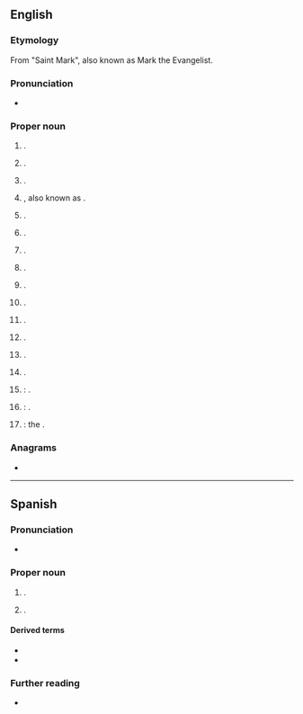 ==English==
{{wikipedia}}

===Etymology===
From {{der|en|es|-}} "Saint Mark", also known as Mark the Evangelist.

===Pronunciation===
* {{a|US}} {{IPA|en|/sæn ˈmɑɹkəs/}}

===Proper noun===
{{en-proper noun|head=San Marcos}}

# {{place|en|village/and/rural municipality|p/Salta Province|c/Argentina}}.
# {{place|en|town|dept/Antioquia|c/Colombia}}.
# {{place|en|town|dept/Sucre|c/Colombia}}.
# {{place|en|capital city|can/Tarrazú|p/San José|c/Costa Rica}}, also known as {{w|San Marcos de Tarrazú}}.
# {{place|en|urban parish|city/Quito|c/Ecuador}}.
# {{place|en|municipality/and/suburb|city/San Salvador|c/El Salvador}}.
# {{place|en|city/and/municipality/capital|dept/San Marcos|c/Guatemala}}.
# {{place|en|municipality|dept/Ocotepeque|c/Honduras}}.
# {{place|en|municipality|dept/Santa Bárbara|c/Honduras}}.
# {{place|en|island|s/Baja California Sur|c/Mexico}}.
# {{place|en|town/municipal seat|mun/San Marcos|s/Guerrero|c/Mexico}}.
# {{place|en|town/and/municipality|s/Jalisco|c/Mexico}}.
# {{place|en|municipality|dept/Carazo|c/Nicaragua}}.
# {{place|en|town/capital|p/San Marcos|dept/Cajamarca|c/Peru}}.
# {{place|en|city|co/San Diego County|s/California|c/USA}}: {{w|San Marcos, California}}.
# {{place|en|city/county seat|co/Hays County|s/Texas|c/USA}}: {{w|San Marcos, Texas}}.
# {{place|en|river|s/Texas|c/USA}}: the {{w|San Marcos River}}.

===Anagrams===
* {{anagrams|en|a=aacmnorss|mascarons}}

----

==Spanish==

===Pronunciation===
* {{es-IPA}}

===Proper noun===
{{es-proper noun|m}}

# {{place|es|department|c/Guatemala}}.
# {{place|es|province|r/Cajamarca|c/Peru}}.

====Derived terms====
* {{l|es|sanmarqueño}}
* {{l|es|sanmarquense}}

===Further reading===
* {{pedialite|lang=es|San Marcos (Guatemala)}}